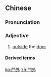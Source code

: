 {{also|门外}}
==Chinese==
{{zh-forms|s=门外}}

===Pronunciation===
{{zh-pron
|m=ménwài
|c=mun4 ngoi6
|h=pfs=mùn-ngoi
|mn=mn̂g-gōa
|cat=a
}}

===Adjective===
{{zh-adj}}

# [[outside]] the [[door]]
#: {{zh-x|我 就 在 門外，給 我 開門。|Open the door for me; I'm '''outside'''.}}

====Derived terms====
{{zh-der|門外漢}}

[[ko:門外]]
[[zh:門外]]